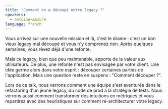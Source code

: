 ```yaml
---
title: "Comment on a découpé notre legacy ?"
speakers:
  - antoine-mazure
language: french
---
```


Vous arrivez sur une nouvelle mission et là, c'est le drame : c'est un bon vieux legacy mal découpé et vous n'y comprenez rien. Après quelques semaines, vous rêvez déjà d'une refonte.

Mais ce legacy, bien que peu maintenable, apporte de la valeur aux utilisateurs. De plus, une refonte n'est pas envisagée par votre client. Une idée germe alors dans votre esprit : découper certaines parties de l'application. Mais une question reste en suspens : "Comment découper ?".

Lors de ce talk, nous verrons comment une équipe s'est aventurée dans le refactoring d'un jeune legacy, du code de prod à la stratégie de tests. Nous verrons aussi comment transformer des intuitions en métriques et vous repartirez avec des heuristiques sur comment ré-architecturer votre legacy.
